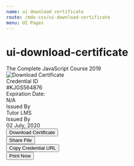 ```yaml
---
name: ui download certificate
route: /mdx-css/ui-download-certificate
menu: UI Pages
---
```



# ui-download-certificate

<Playground>
  <div className="tutor-download-certificate tutor-pt-30 tutor-pb-50">
    <div className="tutor-dc-title tutor-pb-35">
      <div className="tutor-certificate-course-title">
        <span className="tutor-dc-course-title text-bold-h5 color-text-primary">
          The Complete JavaScript Course 2019
        </span>
      </div>
    </div>
    <div className="tutor-certificate-demo tutor-pb-45">
      <span className="tutor-dc-demo-img">
        <img
          src="https://api.tutorlms.com/wp-json/restapi/v1/certificate-builder-images/templates/horizontal/preview/certificate-template-preview-horizontal-1.png"
          alt="Download Certificate"
        />
      </span>
    </div>
    <div className="tutor-dc-certificate-details">
      <div className="tutor-certificate-info">
        <div className="tutor-info-id">
          <div className="tutor-info-id-name text-regular-caption color-text-subsued tutor-pb-5">
            Credential ID
          </div>
          <div className="tutor-info-id-details text-medium-h6 color-text-primary">
            #KJGS564876
          </div>
        </div>
        <div className="tutor-info-expiration">
          <div className="tutor-info-expiration-name text-regular-caption color-text-subsued tutor-pb-5">
            Expiration Date:
          </div>
          <div className="tutor-info-expiration-value text-medium-h6 color-text-primary">
            N/A
          </div>
        </div>
        <div className="tutor-info-issued">
          <div className="tutor-info-issued-name text-regular-caption color-text-subsued tutor-pb-5">
            Issued By
          </div>
          <div className="tutor-info-issued-value text-medium-h6 color-text-primary">
            Tutor LMS
          </div>
        </div>
        <div className="tutor-info-issued-date">
          <div className="tutor-info-date-name text-regular-caption color-text-subsued tutor-pb-5">
            Issued By
          </div>
          <div className="tutor-info-date-details text-medium-h6 color-text-primary">
            02 July, 2020
          </div>
        </div>
      </div>
    </div>
    <div className="tutor-dc-button-group">
      <div className="tutor-dc-download-button">
        <button className="tutor-btn-circle tutor-is-outline tutor-m-8 tooltip-wrap">
          <span className="ttr-import-filled"></span>
          <span class="tooltip-txt tooltip-left">Download Certificate</span>
        </button>
      </div>
      <div className="tutor-dc-share-button">
        <button className="tutor-btn-circle tutor-is-outline tutor-m-8 tooltip-wrap">
          <span className="ttr-share-filled"></span>
          <span class="tooltip-txt tooltip-left">Share File</span>
        </button>
      </div>
      <div className="tutor-dc-copy-button">
        <button className="tutor-btn-circle tutor-is-outline tutor-m-8 tooltip-wrap">
          <span className="ttr-copy-filled"></span>
          <span class="tooltip-txt tooltip-left">Copy Credential URL</span>
        </button>
      </div>
      <div className="tutor-dc-print-button">
        <button className="tutor-btn-circle tutor-is-outline tutor-m-8 tooltip-wrap">
          <span className="ttr-print-filled"></span>
          <span class="tooltip-txt tooltip-left">Print Now</span>
        </button>
      </div>
    </div>
  </div>
</Playground>

